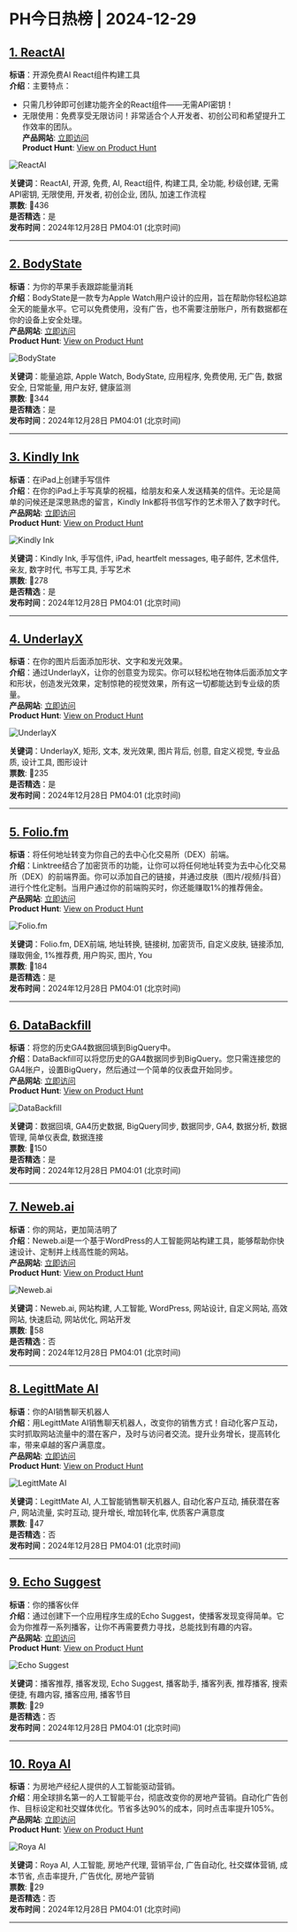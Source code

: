 # PH今日热榜 | 2024-12-29  

## [1. ReactAI](https://www.producthunt.com/posts/reactai?utm_campaign=producthunt-api&utm_medium=api-v2&utm_source=Application%3A+ph-daily+%28ID%3A+150577%29)  
**标语**：开源免费AI React组件构建工具  
**介绍**：主要特点：
- 只需几秒钟即可创建功能齐全的React组件——无需API密钥！
- 无限使用：免费享受无限访问！非常适合个人开发者、初创公司和希望提升工作效率的团队。  
**产品网站**: [立即访问](https://www.producthunt.com/r/3XEQO3NAPACSF2?utm_campaign=producthunt-api&utm_medium=api-v2&utm_source=Application%3A+ph-daily+%28ID%3A+150577%29)  
**Product Hunt**: [View on Product Hunt](https://www.producthunt.com/posts/reactai?utm_campaign=producthunt-api&utm_medium=api-v2&utm_source=Application%3A+ph-daily+%28ID%3A+150577%29)  

![ReactAI](https://ph-files.imgix.net/b355a109-8cbe-4351-8c0d-ee4aa1772d1e.png?auto=format&fit=crop&frame=1&h=512&w=1024)  

**关键词**：ReactAI, 开源, 免费, AI, React组件, 构建工具, 全功能, 秒级创建, 无需API密钥, 无限使用, 开发者, 初创企业, 团队, 加速工作流程  
**票数**: 🔺436  
**是否精选**：是  
**发布时间**：2024年12月28日 PM04:01 (北京时间)  

---  

## [2. BodyState](https://www.producthunt.com/posts/bodystate?utm_campaign=producthunt-api&utm_medium=api-v2&utm_source=Application%3A+ph-daily+%28ID%3A+150577%29)  
**标语**：为你的苹果手表跟踪能量消耗  
**介绍**：BodyState是一款专为Apple Watch用户设计的应用，旨在帮助你轻松追踪全天的能量水平。它可以免费使用，没有广告，也不需要注册账户，所有数据都在你的设备上安全处理。  
**产品网站**: [立即访问](https://www.producthunt.com/r/PE6WS6ZNHLSZCI?utm_campaign=producthunt-api&utm_medium=api-v2&utm_source=Application%3A+ph-daily+%28ID%3A+150577%29)  
**Product Hunt**: [View on Product Hunt](https://www.producthunt.com/posts/bodystate?utm_campaign=producthunt-api&utm_medium=api-v2&utm_source=Application%3A+ph-daily+%28ID%3A+150577%29)  

![BodyState](https://ph-files.imgix.net/fb5ad841-557f-41b7-9552-4182e04fc0d7.png?auto=format&fit=crop&frame=1&h=512&w=1024)  

**关键词**：能量追踪, Apple Watch, BodyState, 应用程序, 免费使用, 无广告, 数据安全, 日常能量, 用户友好, 健康监测  
**票数**: 🔺344  
**是否精选**：是  
**发布时间**：2024年12月28日 PM04:01 (北京时间)  

---  

## [3. Kindly Ink](https://www.producthunt.com/posts/kindly-ink?utm_campaign=producthunt-api&utm_medium=api-v2&utm_source=Application%3A+ph-daily+%28ID%3A+150577%29)  
**标语**：在iPad上创建手写信件  
**介绍**：在你的iPad上手写真挚的祝福，给朋友和亲人发送精美的信件。无论是简单的问候还是深思熟虑的留言，Kindly Ink都将书信写作的艺术带入了数字时代。  
**产品网站**: [立即访问](https://www.producthunt.com/r/MDWVKZNVGF5VWV?utm_campaign=producthunt-api&utm_medium=api-v2&utm_source=Application%3A+ph-daily+%28ID%3A+150577%29)  
**Product Hunt**: [View on Product Hunt](https://www.producthunt.com/posts/kindly-ink?utm_campaign=producthunt-api&utm_medium=api-v2&utm_source=Application%3A+ph-daily+%28ID%3A+150577%29)  

![Kindly Ink](https://ph-files.imgix.net/2c4d40ab-53d5-48b7-b435-fa6b4ec5c8cf.jpeg?auto=format&fit=crop&frame=1&h=512&w=1024)  

**关键词**：Kindly Ink, 手写信件, iPad,  heartfelt messages, 电子邮件, 艺术信件, 亲友, 数字时代, 书写工具, 手写艺术  
**票数**: 🔺278  
**是否精选**：是  
**发布时间**：2024年12月28日 PM04:01 (北京时间)  

---  

## [4. UnderlayX](https://www.producthunt.com/posts/underlayx?utm_campaign=producthunt-api&utm_medium=api-v2&utm_source=Application%3A+ph-daily+%28ID%3A+150577%29)  
**标语**：在你的图片后面添加形状、文字和发光效果。  
**介绍**：通过UnderlayX，让你的创意变为现实。你可以轻松地在物体后面添加文字和形状，创造发光效果，定制惊艳的视觉效果，所有这一切都能达到专业级的质量。  
**产品网站**: [立即访问](https://www.producthunt.com/r/PSIYQLYFRUE3RR?utm_campaign=producthunt-api&utm_medium=api-v2&utm_source=Application%3A+ph-daily+%28ID%3A+150577%29)  
**Product Hunt**: [View on Product Hunt](https://www.producthunt.com/posts/underlayx?utm_campaign=producthunt-api&utm_medium=api-v2&utm_source=Application%3A+ph-daily+%28ID%3A+150577%29)  

![UnderlayX](https://ph-files.imgix.net/4f1ba3c0-d532-4b49-85da-78018ae9af36.png?auto=format&fit=crop&frame=1&h=512&w=1024)  

**关键词**：UnderlayX, 矩形, 文本, 发光效果, 图片背后, 创意, 自定义视觉, 专业品质, 设计工具, 图形设计  
**票数**: 🔺235  
**是否精选**：是  
**发布时间**：2024年12月28日 PM04:01 (北京时间)  

---  

## [5. Folio.fm](https://www.producthunt.com/posts/folio-fm?utm_campaign=producthunt-api&utm_medium=api-v2&utm_source=Application%3A+ph-daily+%28ID%3A+150577%29)  
**标语**：将任何地址转变为你自己的去中心化交易所（DEX）前端。  
**介绍**：Linktree结合了加密货币的功能，让你可以将任何地址转变为去中心化交易所（DEX）的前端界面。你可以添加自己的链接，并通过皮肤（图片/视频/抖音）进行个性化定制。当用户通过你的前端购买时，你还能赚取1%的推荐佣金。  
**产品网站**: [立即访问](https://www.producthunt.com/r/JRZBKX54FN4BLK?utm_campaign=producthunt-api&utm_medium=api-v2&utm_source=Application%3A+ph-daily+%28ID%3A+150577%29)  
**Product Hunt**: [View on Product Hunt](https://www.producthunt.com/posts/folio-fm?utm_campaign=producthunt-api&utm_medium=api-v2&utm_source=Application%3A+ph-daily+%28ID%3A+150577%29)  

![Folio.fm](https://ph-files.imgix.net/67d12832-d6da-4981-8a23-c7b235912e4d.jpeg?auto=format&fit=crop&frame=1&h=512&w=1024)  

**关键词**：Folio.fm, DEX前端, 地址转换, 链接树, 加密货币, 自定义皮肤, 链接添加, 赚取佣金, 1%推荐费, 用户购买, 图片, You  
**票数**: 🔺184  
**是否精选**：是  
**发布时间**：2024年12月28日 PM04:01 (北京时间)  

---  

## [6. DataBackfill](https://www.producthunt.com/posts/databackfill?utm_campaign=producthunt-api&utm_medium=api-v2&utm_source=Application%3A+ph-daily+%28ID%3A+150577%29)  
**标语**：将您的历史GA4数据回填到BigQuery中。  
**介绍**：DataBackfill可以将您历史的GA4数据同步到BigQuery。您只需连接您的GA4账户，设置BigQuery，然后通过一个简单的仪表盘开始同步。  
**产品网站**: [立即访问](https://www.producthunt.com/r/KIX6O3ID4NCTZZ?utm_campaign=producthunt-api&utm_medium=api-v2&utm_source=Application%3A+ph-daily+%28ID%3A+150577%29)  
**Product Hunt**: [View on Product Hunt](https://www.producthunt.com/posts/databackfill?utm_campaign=producthunt-api&utm_medium=api-v2&utm_source=Application%3A+ph-daily+%28ID%3A+150577%29)  

![DataBackfill](https://ph-files.imgix.net/701e9660-25e6-43cf-a3bc-73f7538f2d3a.png?auto=format&fit=crop&frame=1&h=512&w=1024)  

**关键词**：数据回填, GA4历史数据, BigQuery同步, 数据同步, GA4, 数据分析, 数据管理, 简单仪表盘, 数据连接  
**票数**: 🔺150  
**是否精选**：是  
**发布时间**：2024年12月28日 PM04:01 (北京时间)  

---  

## [7. Neweb.ai](https://www.producthunt.com/posts/neweb-ai?utm_campaign=producthunt-api&utm_medium=api-v2&utm_source=Application%3A+ph-daily+%28ID%3A+150577%29)  
**标语**：你的网站，更加简洁明了  
**介绍**：Neweb.ai是一个基于WordPress的人工智能网站构建工具，能够帮助你快速设计、定制并上线高性能的网站。  
**产品网站**: [立即访问](https://www.producthunt.com/r/BY522TP443CET5?utm_campaign=producthunt-api&utm_medium=api-v2&utm_source=Application%3A+ph-daily+%28ID%3A+150577%29)  
**Product Hunt**: [View on Product Hunt](https://www.producthunt.com/posts/neweb-ai?utm_campaign=producthunt-api&utm_medium=api-v2&utm_source=Application%3A+ph-daily+%28ID%3A+150577%29)  

![Neweb.ai](https://ph-files.imgix.net/84aa58de-cb2e-44e9-b9a0-5638e367b38c.jpeg?auto=format&fit=crop&frame=1&h=512&w=1024)  

**关键词**：Neweb.ai, 网站构建, 人工智能, WordPress, 网站设计, 自定义网站, 高效网站, 快速启动, 网站优化, 网站开发  
**票数**: 🔺58  
**是否精选**：否  
**发布时间**：2024年12月28日 PM04:01 (北京时间)  

---  

## [8. LegittMate AI](https://www.producthunt.com/posts/legittmate-ai-1?utm_campaign=producthunt-api&utm_medium=api-v2&utm_source=Application%3A+ph-daily+%28ID%3A+150577%29)  
**标语**：你的AI销售聊天机器人  
**介绍**：用LegittMate AI销售聊天机器人，改变你的销售方式！自动化客户互动，实时抓取网站流量中的潜在客户，及时与访问者交流。提升业务增长，提高转化率，带来卓越的客户满意度。  
**产品网站**: [立即访问](https://www.producthunt.com/r/VPHSBRGE2JLNAV?utm_campaign=producthunt-api&utm_medium=api-v2&utm_source=Application%3A+ph-daily+%28ID%3A+150577%29)  
**Product Hunt**: [View on Product Hunt](https://www.producthunt.com/posts/legittmate-ai-1?utm_campaign=producthunt-api&utm_medium=api-v2&utm_source=Application%3A+ph-daily+%28ID%3A+150577%29)  

![LegittMate AI](https://ph-files.imgix.net/9f6e8749-f45e-45c5-b3e5-1abd0b72fd2f.png?auto=format&fit=crop&frame=1&h=512&w=1024)  

**关键词**：LegittMate AI, 人工智能销售聊天机器人, 自动化客户互动, 捕获潜在客户, 网站流量, 实时互动, 提升增长, 增加转化率, 优质客户满意度  
**票数**: 🔺47  
**是否精选**：否  
**发布时间**：2024年12月28日 PM04:01 (北京时间)  

---  

## [9. Echo Suggest](https://www.producthunt.com/posts/echo-suggest?utm_campaign=producthunt-api&utm_medium=api-v2&utm_source=Application%3A+ph-daily+%28ID%3A+150577%29)  
**标语**：你的播客伙伴  
**介绍**：通过创建下一个应用程序生成的Echo Suggest，使播客发现变得简单。它会为你推荐一系列播客，让你不再需要费力寻找，总能找到有趣的内容。  
**产品网站**: [立即访问](https://www.producthunt.com/r/CSTYJ5U4X4AVNV?utm_campaign=producthunt-api&utm_medium=api-v2&utm_source=Application%3A+ph-daily+%28ID%3A+150577%29)  
**Product Hunt**: [View on Product Hunt](https://www.producthunt.com/posts/echo-suggest?utm_campaign=producthunt-api&utm_medium=api-v2&utm_source=Application%3A+ph-daily+%28ID%3A+150577%29)  

![Echo Suggest](https://ph-files.imgix.net/011db7e4-ca98-4194-8972-d9a971a550e7.png?auto=format&fit=crop&frame=1&h=512&w=1024)  

**关键词**：播客推荐, 播客发现, Echo Suggest, 播客助手, 播客列表, 推荐播客, 搜索便捷, 有趣内容, 播客应用, 播客节目  
**票数**: 🔺29  
**是否精选**：否  
**发布时间**：2024年12月28日 PM04:01 (北京时间)  

---  

## [10. Roya AI ](https://www.producthunt.com/posts/roya-ai?utm_campaign=producthunt-api&utm_medium=api-v2&utm_source=Application%3A+ph-daily+%28ID%3A+150577%29)  
**标语**：为房地产经纪人提供的人工智能驱动营销。  
**介绍**：用全球排名第一的人工智能平台，彻底改变你的房地产营销。自动化广告创作、目标设定和社交媒体优化。节省多达90%的成本，同时点击率提升105%。  
**产品网站**: [立即访问](https://www.producthunt.com/r/EZLLDHLALSPUYG?utm_campaign=producthunt-api&utm_medium=api-v2&utm_source=Application%3A+ph-daily+%28ID%3A+150577%29)  
**Product Hunt**: [View on Product Hunt](https://www.producthunt.com/posts/roya-ai?utm_campaign=producthunt-api&utm_medium=api-v2&utm_source=Application%3A+ph-daily+%28ID%3A+150577%29)  

![Roya AI ](https://ph-files.imgix.net/2030d431-1048-48fb-ba79-8fa7c329a2c2.png?auto=format&fit=crop&frame=1&h=512&w=1024)  

**关键词**：Roya AI, 人工智能, 房地产代理, 营销平台, 广告自动化, 社交媒体营销, 成本节省, 点击率提升, 广告优化, 房地产营销  
**票数**: 🔺29  
**是否精选**：否  
**发布时间**：2024年12月28日 PM04:01 (北京时间)  

---  

